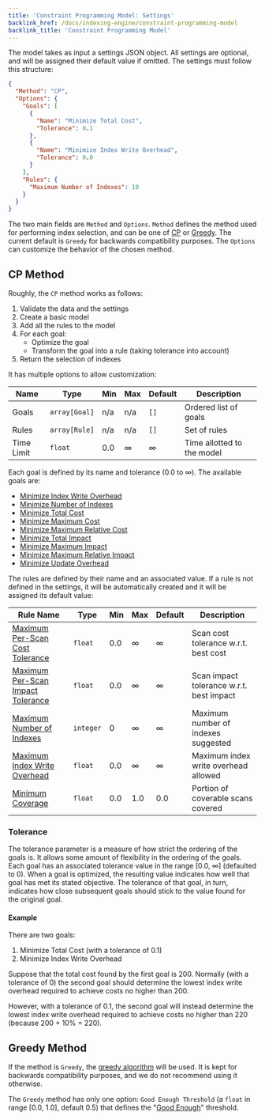 ```yaml
---
title: 'Constraint Programming Model: Settings'
backlink_href: /docs/indexing-engine/constraint-programming-model
backlink_title: 'Constraint Programming Model'
---
```


The model takes as input a settings JSON object. All settings are optional, and will be assigned their default value if omitted. The settings must follow this structure:

```json
{
  "Method": "CP",
  "Options": {
    "Goals": [
      {
        "Name": "Minimize Total Cost",
        "Tolerance": 0.1
      },
      {
        "Name": "Minimize Index Write Overhead",
        "Tolerance": 0.0
      }
    ],
    "Rules": {
      "Maximum Number of Indexes": 10
    }
  }
}
```

The two main fields are `Method` and `Options`. `Method` defines the method used for performing index selection, and can be one of [CP](#cp-method) or [Greedy](#greedy-method). The current default is `Greedy` for backwards compatibility purposes. The `Options` can customize the behavior of the chosen method.

## CP Method

Roughly, the `CP` method works as follows:

1. Validate the data and the settings
2. Create a basic model
3. Add all the rules to the model
4. For each goal:
   - Optimize the goal
   - Transform the goal into a rule (taking tolerance into account)
5. Return the selection of indexes

It has multiple options to allow customization:

| Name       | Type          | Min | Max | Default | Description                             |
|------------|---------------|-----|-----|---------|-----------------------------------------|
| Goals      | `array[Goal]` | n/a | n/a | `[]`    | Ordered list of goals                   |
| Rules      | `array[Rule]` | n/a | n/a | `[]`    | Set of rules                            |
| Time Limit | `float`       | 0.0 | ∞   | ∞       | Time allotted to the model              |

Each goal is defined by its name and tolerance (0.0 to ∞). The available goals are:

* [Minimize Index Write Overhead](goals#minimize-index-write-overhead)
* [Minimize Number of Indexes](goals#minimize-number-of-indexes)
* [Minimize Total Cost](goals#minimize-total-cost)
* [Minimize Maximum Cost](goals#minimize-maximum-cost)
* [Minimize Maximum Relative Cost](goals#minimize-maximum-relative-cost)
* [Minimize Total Impact](goals#minimize-total-impact)
* [Minimize Maximum Impact](goals#minimize-maximum-impact)
* [Minimize Maximum Relative Impact](goals#minimize-maximum-relative-impact)
* [Minimize Update Overhead](goals#minimize-update-overhead)

The rules are defined by their name and an associated value. If a rule is not defined in the settings, it will be automatically created and it will be assigned its default value:

| Rule Name                                                                    | Type      | Min | Max | Default | Description                              |
|------------------------------------------------------------------------------|-----------|-----|-----|---------|------------------------------------------|
| [Maximum Per-Scan Cost Tolerance](rules#maximum-per-scan-cost-tolerance)     | `float`   | 0.0 | ∞   | ∞       | Scan cost tolerance w.r.t. best cost     |
| [Maximum Per-Scan Impact Tolerance](rules#maximum-per-scan-impact-tolerance) | `float`   | 0.0 | ∞   | ∞       | Scan impact tolerance w.r.t. best impact |
| [Maximum Number of Indexes](rules#maximum-number-of-indexes)                 | `integer` | 0   | ∞   | ∞       | Maximum number of indexes suggested      |
| [Maximum Index Write Overhead](rules#maximum-index-write-overhead)           | `float`   | 0.0 | ∞   | ∞       | Maximum index write overhead allowed     |
| [Minimum Coverage](rules#minimum-coverage)                                   | `float`   | 0.0 | 1.0 | 0.0     | Portion of coverable scans covered       |


### Tolerance

The tolerance parameter is a measure of how strict the ordering of the goals is. It allows some amount of flexibility in the ordering of the goals. Each goal has an associated tolerance value in the range [0.0, ∞] (defaulted to 0). When a goal is optimized, the resulting value indicates how well that goal has met its stated objective. The tolerance of that goal, in turn, indicates how close subsequent goals should stick to the value found for the original goal.

#### Example

There are two goals:

1. Minimize Total Cost (with a tolerance of 0.1)
2. Minimize Index Write Overhead

Suppose that the total cost found by the first goal is 200. Normally (with a tolerance of 0) the second goal should determine the lowest index write overhead required to achieve costs no higher than 200.

However, with a tolerance of 0.1, the second goal will instead determine the lowest index write overhead required to achieve costs no higher than 220 (because 200 + 10% = 220).

## Greedy Method

If the method is `Greedy`, the [greedy algorithm](/docs/indexing-engine/good-enough-index-selection#set-covering-algorithm) will be used. It is kept for backwards compatibility purposes, and we do not recommend using it otherwise.

The `Greedy` method has only one option: `Good Enough Threshold` (a `float` in range [0.0, 1.0], default 0.5) that defines the "[Good Enough](../good-enough-index-selection)" threshold.
